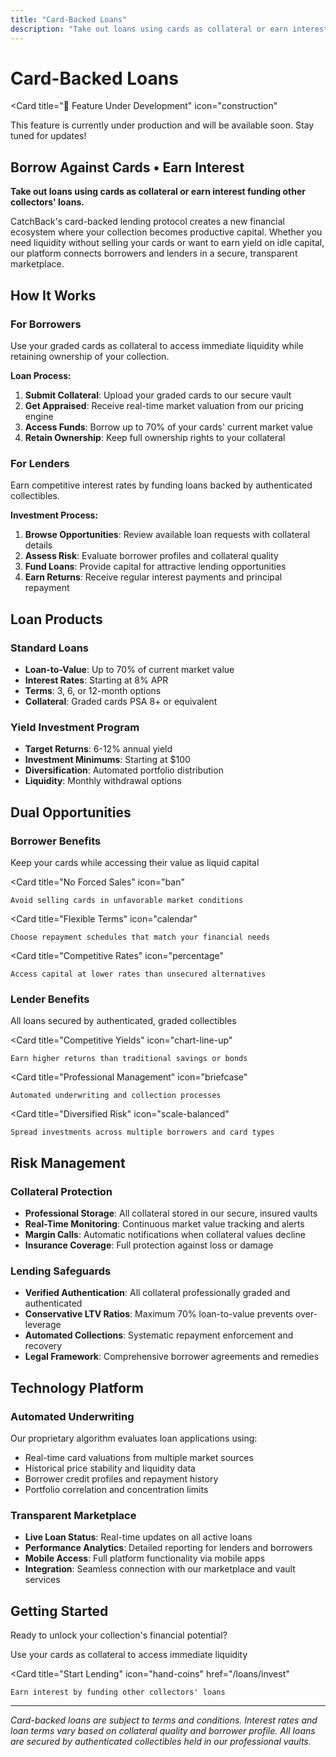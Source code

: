 ```yaml
---
title: "Card-Backed Loans"
description: "Take out loans using cards as collateral or earn interest funding other collectors' loans"
---
```


# Card-Backed Loans

<Card
  title="🚧 Feature Under Development"
  icon="construction"
>
  This feature is currently under production and will be available soon. Stay tuned for updates!
</Card>

## Borrow Against Cards • Earn Interest

**Take out loans using cards as collateral or earn interest funding other collectors' loans.**

CatchBack's card-backed lending protocol creates a new financial ecosystem where your collection becomes productive capital. Whether you need liquidity without selling your cards or want to earn yield on idle capital, our platform connects borrowers and lenders in a secure, transparent marketplace.

## How It Works

### For Borrowers
Use your graded cards as collateral to access immediate liquidity while retaining ownership of your collection.

**Loan Process:**
1. **Submit Collateral**: Upload your graded cards to our secure vault
2. **Get Appraised**: Receive real-time market valuation from our pricing engine
3. **Access Funds**: Borrow up to 70% of your cards' current market value
4. **Retain Ownership**: Keep full ownership rights to your collateral

### For Lenders
Earn competitive interest rates by funding loans backed by authenticated collectibles.

**Investment Process:**
1. **Browse Opportunities**: Review available loan requests with collateral details
2. **Assess Risk**: Evaluate borrower profiles and collateral quality
3. **Fund Loans**: Provide capital for attractive lending opportunities
4. **Earn Returns**: Receive regular interest payments and principal repayment

## Loan Products

### Standard Loans
- **Loan-to-Value**: Up to 70% of current market value
- **Interest Rates**: Starting at 8% APR
- **Terms**: 3, 6, or 12-month options
- **Collateral**: Graded cards PSA 8+ or equivalent

### Yield Investment Program
- **Target Returns**: 6-12% annual yield
- **Investment Minimums**: Starting at $100
- **Diversification**: Automated portfolio distribution
- **Liquidity**: Monthly withdrawal options

## Dual Opportunities

### Borrower Benefits
<CardGroup cols={2}>
  <Card
    title="Maintain Ownership"
    icon="hand-holding"
  >
    Keep your cards while accessing their value as liquid capital
  </Card>
  
  <Card
    title="No Forced Sales"
    icon="ban"
  >
    Avoid selling cards in unfavorable market conditions
  </Card>
  
  <Card
    title="Flexible Terms"
    icon="calendar"
  >
    Choose repayment schedules that match your financial needs
  </Card>
  
  <Card
    title="Competitive Rates"
    icon="percentage"
  >
    Access capital at lower rates than unsecured alternatives
  </Card>
</CardGroup>

### Lender Benefits
<CardGroup cols={2}>
  <Card
    title="Asset-Backed Security"
    icon="shield-check"
  >
    All loans secured by authenticated, graded collectibles
  </Card>
  
  <Card
    title="Competitive Yields"
    icon="chart-line-up"
  >
    Earn higher returns than traditional savings or bonds
  </Card>
  
  <Card
    title="Professional Management"
    icon="briefcase"
  >
    Automated underwriting and collection processes
  </Card>
  
  <Card
    title="Diversified Risk"
    icon="scale-balanced"
  >
    Spread investments across multiple borrowers and card types
  </Card>
</CardGroup>

## Risk Management

### Collateral Protection
- **Professional Storage**: All collateral stored in our secure, insured vaults
- **Real-Time Monitoring**: Continuous market value tracking and alerts
- **Margin Calls**: Automatic notifications when collateral values decline
- **Insurance Coverage**: Full protection against loss or damage

### Lending Safeguards
- **Verified Authentication**: All collateral professionally graded and authenticated
- **Conservative LTV Ratios**: Maximum 70% loan-to-value prevents over-leverage
- **Automated Collections**: Systematic repayment enforcement and recovery
- **Legal Framework**: Comprehensive borrower agreements and remedies

## Technology Platform

### Automated Underwriting
Our proprietary algorithm evaluates loan applications using:
- Real-time card valuations from multiple market sources
- Historical price stability and liquidity data
- Borrower credit profiles and repayment history
- Portfolio correlation and concentration limits

### Transparent Marketplace
- **Live Loan Status**: Real-time updates on all active loans
- **Performance Analytics**: Detailed reporting for lenders and borrowers
- **Mobile Access**: Full platform functionality via mobile apps
- **Integration**: Seamless connection with our marketplace and vault services

## Getting Started

Ready to unlock your collection's financial potential?

<CardGroup cols={2}>
  <Card
    title="Apply for Loan"
    icon="money-bill"
    href="/loans/apply"
  >
    Use your cards as collateral to access immediate liquidity
  </Card>
  
  <Card
    title="Start Lending"
    icon="hand-coins"
    href="/loans/invest"
  >
    Earn interest by funding other collectors' loans
  </Card>
</CardGroup>

---

*Card-backed loans are subject to terms and conditions. Interest rates and loan terms vary based on collateral quality and borrower profile. All loans are secured by authenticated collectibles held in our professional vaults.*
